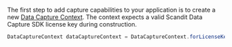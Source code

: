 The first step to add capture capabilities to your application is to create a new [Data Capture Context](https://docs.scandit.com/7.6/data-capture-sdk/android/core/api/data-capture-context.html#class-scandit.datacapture.core.DataCaptureContext). The context expects a valid Scandit Data Capture SDK license key during construction.

```java
DataCaptureContext dataCaptureContext = DataCaptureContext.forLicenseKey("-- ENTER YOUR SCANDIT LICENSE KEY HERE --");
```